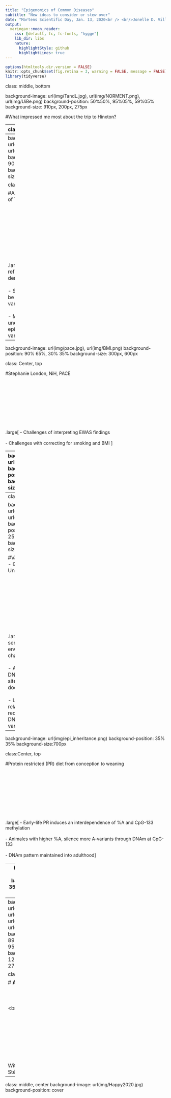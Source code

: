```yaml
---
title: "Epigenomics of Common Diseases"
subtitle: "New ideas to consider or stew over"
date: "Martens Scientific Day, Jan. 13, 2020<br /> <br/>Jonelle D. Villar, PhD student<br /> Epigenetics and Multiomics Group"
output: 
  xaringan::moon_reader:
    css: [default, fc, fc-fonts, "hygge"]
    lib_dir: libs
    nature:
      highlightStyle: github
      highlightLines: true
---
```


```r
options(htmltools.dir.version = FALSE)
knitr::opts_chunk$set(fig.retina = 3, warning = FALSE, message = FALSE)
library(tidyverse) 

```

class: middle, bottom 

background-image: url(img/TandL.jpg), url(img/NORMENT.png), url(img/UiBe.png)
background-position: 50%50%, 95%05%, 59%05%
background-size: 910px, 200px, 275px

#What impressed me most about the trip to Hinxton?

---
class: middle, left

#Great talks about epigenetics<br /> <br />

.Large[
-  Confounding factors, e.g. circadian rhythms and BMI<br /> <br />
-  rDNA is sensitive to environmental challenges<br /> <br />
-  Dysregulated dopamine synthesis in psychosis 
]


---
background-image: url(img/oscC.jpg), url(img/circadian.png)
background-position: 90% 60%, 20% 25%
background-size:500px, 550px

class: Center, top

#Akil Nair, University of Toronto<br /> <br /> <br /> <br /> <br /> <br /> <br /> <br /> <br /> <br />


.large[
-  Osc-modC reflects DNAm and demethylation<br /> <br />
-  Sampling time may be a confounding variable<br /> <br />
-  Missing link to unexplained epigenomic variation?]

---
background-image:  url(img/pace.jpg), url(img/BMI.png)
background-position: 90% 65%, 30% 35%
background-size: 300px, 600px

class: Center, top

#Stephanie London, NiH, PACE<br /> <br /> <br /> <br /> <br /> <br /> <br /> <br /> <br /> <br />

.large[
-  Challenges of interpreting EWAS findings<br /> <br />
-  Challenges with correcting for smoking and BMI
   ]


---
background-image: url(img/EWAS.png)
background-position: 50% 40%
background-size:600px

class: Center, top

#Catalog search of BMI including *SREBF1*<br /> <br /> <br /> <br /> <br /> <br /> <br /> <br /> <br /> <br /> <br /> <br />
#shows studies of BMI and DNAm as both exposure & outcome.

.large[http://www.ewascatalog.org
]
 
---
class: Center, top

background-image: url(img/variants.jpg), url(img/Rakyan.png) 
background-position: 70% 55%, 25% 25%
background-size:400px, 550px


#Vardhman Rakyan - Queen Mary, University of London<br /> <br /> <br /> <br /> <br /> <br /> <br /> <br /> <br /> <br />


.large[
-  rDNA is sensitive to environmental challenges<br /> <br />
-  Adenine "attracts" DNAm at promoter sites, while cytosine does not<br /> <br />
-  Linear relationship: reduced weight and DNAm-CpG-133-A variant]

---
background-image: url(img/epi_inheritance.png)
background-position: 35% 35%
background-size:700px


class:Center, top  

#Protein restricted (PR) diet from conception to weaning<br /> <br /> <br /> <br /> <br /> <br /> <br /> <br /> <br /> <br />



.large[
- Early-life PR induces an interdependence of %A and  CpG-133 methylation<br /> <br />
-  Animales with higher %A, silence more A-variants through DNAm at CpG-133<br /> <br />
-  DNAm pattern maintained into adulthood
]


---
background-image: url(img/IGF2.png)
background-position: 35% 30%
background-size:630px

class: Center, top

#Viviane Labrie, Van Andel Institute, USA<br /> <br /> <br /> <br /> <br /> <br /> <br /> <br /> <br /> <br />

.large[
-  Hypomethylation of *IGF2*-enhancer ⟹ psychosis-risk<br /> <br />
-  TH ⟹ rate-limiting enzyme responsible for dopmine synthesis<br /> <br />
-  Hypomethylation *IGF2* ⟹  risk of SZ, low brain weight (Pidsley *et al* , 2010)  ]



---
background-image: url(img/martens.png), url(img/group2019.jpeg), url(img/NORMENT.png), url(img/UiBe.png)  
background-position: 89%89%, 50%50%, 95%07%, 59%07% 
background-size: 125px, 750px, 200px, 275px

class: Center, top

# **Acknowledgements**<br /> <br /> <br /> <br /> <br /< <br /> <br /> <br /> <br /> <br /> <br /> <br /> <br /> <br />With special thanks to Stéphanie for driving!

---
class: middle, center 
background-image: url(img/Happy2020.jpg)
background-position: cover













